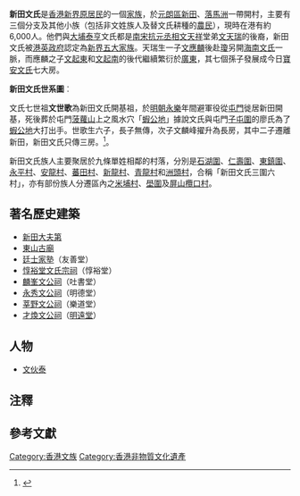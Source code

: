 '''新田文氏'''是[[香港新界原居民|香港新界原居民]]的一個[[家族|家族]]，於[[元朗區|元朗區]][[新田_(香港)|新田]]、[[落馬洲|落馬洲]]一帶開村，主要有三個分支及其他小族（包括非文姓族人及替文氏耕種的[[農民|農民]]），現時在港有約6,000人。他們與[[大埔_(香港)|大埔]][[泰亨|泰亨]]文氏都是[[南宋|南宋]][[宋元戰爭|抗元]][[丞相|丞相]][[文天祥|文天祥]]堂弟[[文天瑞|文天瑞]]的後裔，新田文氏被[[港英政府|港英政府]]認定為[[新界五大家族|新界五大家族]]。天瑞生一子[[文應麟|文應麟]]後赴[[海南島|瓊]]另開[[海南文氏|海南文氏]]一脈，而應麟之子[[文起東|文起東]]和[[文起南|文起南]]的後代繼續繁衍於[[廣東|廣東]]，其七個孫子發展成今日[[寶安文氏|寶安文氏]]七大房{{noteTag|1=另一記錄為[[文惟壁|文惟壁]]之長子[[文隆|文隆]]生四子，長子亦乃[[文應麟|文應麟]]，應麟所生的亦名[[文起東|文起東]]和[[文起南|文起南]]。事件屬於巧合還是記錄有誤，有待進一步考究。}}{{refTag|1={{cite web|url=http://www.history.cuhk.edu.hk/CourseWeb/200809/his5559/assignment/assignment_2005/paper4.pdf|title=新田文氏考究： 歷史價值、文化遺產及傳承|publisher=[[香港中文大學|香港中文大學]]歷史系：2005-06年度下學期 HIS5512 香港的古物與古蹟 學期論文|author=吳家暉、梁仁昌|accessdate=2013-03-14|archive-date=2016-03-04|archive-url=https://web.archive.org/web/20160304230818/http://www.history.cuhk.edu.hk/CourseWeb/200809/his5559/assignment/assignment_2005/paper4.pdf|dead-url=no}}}}。

'''新田文氏世系圖'''︰
{{familytree/start}}
{{familytree | | | | | | | | | | | | | | |天瑞| | | | | | | | | | | | |天瑞=文天瑞<br />
([[香港新界文氏|入粵]]始祖）}}
{{familytree | | | | | | | | | | | | | | | |)|-|-|-|v|-|-|-|v|-|-|-|v|-|-|-|.| }}
{{familytree | | | | | | | | | | | | | | |應麟| |舉| |煥| |炳| |煒 |應麟=文應麟|舉=文舉|煥=文煥|炳=文炳|煒=文煒}}
{{familytree | | | | | | | | | |,|-|-|-|-|-|^|-|-|-|-|-|-|-|.| | | | }}
{{familytree | | | | | | | | |起東| | | | | | | | | | | |起南|起東=文起東|起南=文起南}}
{{familytree | |,|-|-|-|v|-|-|-|+|-|-|-|v|-|-|-|.| | | |,|-|^|-|.| }}
{{familytree |仁| |義| |禮| |智| |孚| |垂統| |垂獻 |仁=文仁|義=文義|禮=文禮|智=文智|孚=文孚|垂統=文垂統|垂獻=文垂獻}}
{{familytree | | | | | | | |,|-|^|-|.| | | | | | | | | | | | | | }}
{{familytree | | | | | | |孟常| |永謙| | | | | | | | | |孟常=文孟常|永謙=文永謙}}
{{familytree | | | | | | | |!| | | | | | | | | | | | | | | | }}
{{familytree | | | | | | |宗元| | | | | | | | | | | | | |宗元=文宗元}}
{{familytree | | | | | | | |!| | | | | | | | | | | | | | | | }}
{{familytree | | | | | | |世歌| | | | | | | | | | | | | |世歌=文世歌 <br />
（新田基祖）|boxstyle_世歌 = background-color: #afa;}}
{{familytree/end}}

文氏七世祖'''文世歌'''為新田文氏開基祖，於[[明朝|明朝]][[永樂|永樂]]年間避軍役從[[屯門|屯門]]徙居新田開基，死後葬於屯門[[菠蘿山|菠蘿山]]上之風水穴「[[蝦公地|蝦公地]]」據說文氏與屯門[[紫田村|子屯圍]]的廖氏為了[[蝦公地|蝦公地]]大打出手。世歌生六子，長子無傳，次子文麟峰擢升為長房，其中二子遷離新田，新田文氏只傳三房。<ref>{{Cite web |url=https://mmis.hkpl.gov.hk/coverpage/-/coverpage/view?_coverpage_WAR_mmisportalportlet_ref=LPEC03&p_r_p_-1078056564_c=QF757YsWv58JCjtBMMIqooA96qE2Gb9d |title=口頭傳統和表現形式 - 宗族口述傳說（新田文氏） |access-date=2020-12-07 |archive-date=2015-12-08 |archive-url=https://web.archive.org/web/20151208132703/https://mmis.hkpl.gov.hk/coverpage/-/coverpage/view?_coverpage_WAR_mmisportalportlet_ref=LPEC03&p_r_p_-1078056564_c=QF757YsWv58JCjtBMMIqooA96qE2Gb9d |dead-url=no }}</ref>。

新田文氏族人主要聚居於九條單姓相鄰的村落，分別是[[石湖圍|石湖圍]]、[[仁壽圍|仁壽圍]]、[[東鎮圍|東鎮圍]]、[[永平村|永平村]]、[[安龍村|安龍村]]、[[蕃田村|蕃田村]]、[[新龍村|新龍村]]、[[青龍村|青龍村]]和[[洲頭|洲頭村]]，合稱「新田文氏三圍六村」，亦有部份族人分遷區內之[[米埔村|米埔村]]、[[壆圍|壆圍]]及[[屏山_(香港)|屏山]][[欖口村|欖口村]]。

==著名歷史建築==
*[[新田大夫第|新田大夫第]]
*[[東山古廟|東山古廟]]
*[[廷士家塾|廷士家塾]]（友善堂）
*[[惇裕堂文氏宗祠|惇裕堂文氏宗祠]]（惇裕堂）
*[[麟峯文公祠|麟峯文公祠]]（吐書堂）
*[[永秀文公祠|永秀文公祠]]（明德堂）
*[[莘野文公祠|莘野文公祠]]（樂道堂）
*[[才煥文公祠|才煥文公祠]]（[[明遠堂|明遠堂]]）

==人物==
*[[文伙泰|文伙泰]]

==注釋==
{{ReflistH}}
{{NoteFoot}}
{{ReflistF}}

==參考文獻==
{{ReflistH}}
{{RefFoot}}
{{ReflistF}}

[[Category:香港文族|Category:香港文族]]
[[Category:香港非物質文化遺產|Category:香港非物質文化遺產]]